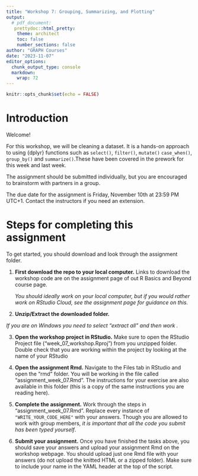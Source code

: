 ```yaml
---
title: "Workshop 7: Grouping, Summarizing, and Plotting"
output: 
  # pdf_document:
   prettydoc::html_pretty:
    theme: architect
    toc: false
    number_sections: false
author: "GRAPH Courses"
date: "2023-11-07"
editor_options: 
  chunk_output_type: console
  markdown: 
    wrap: 72
---
```


```r
knitr::opts_chunk$set(echo = FALSE)
```

# Introduction

Welcome!

For this workshop, we will be cleaning a dataset. It is a hands-on approach to using {dplyr} functions such as `select()`, `filter()`, `mutate()` `case_when()`, `group_by()` and `summarize()`.These have been covered in the prework for this week and last week.

The assignment should be submitted individually, but you are encouraged to brainstorm with partners in a group.

The due date for the assignment is Friday, November 10th at 23:59 PM UTC+1. Contact the instructors if you need an extension.

# Steps for completing this assignment

To get started, you should download and look through the assignment folder.

1.  **First download the repo to your local computer.** Links to download the workshop code are on the assignment page of out R Basics and Beyond course page.

    *You should ideally work on your local computer, but if you would rather work on RStudio Cloud, see the assignment page for guidance on this.*

2.  **Unzip/Extract the downloaded folder.**

 *If you are on Windows you need to select "extract all" and then work .*

3.  **Open the workshop project in RStudio.** Make sure to open the RStudio Project file ("week_07_workshop.Rproj") from you unzipped folder. Double check that you are working within the project by looking at the name of your RStudio

4.  **Open the assignment Rmd.** Navigate to the Files tab in RStudio and open the "rmd" folder. You will be working in the file called "assignment_week_07.Rmd". The instructions for your exercise are also available in this folder (this is a copy of the same instructions you are reading here).

5.  **Complete the assignment.** Work through the steps in "assignment_week_07.Rmd". Replace every instance of `"WRITE_YOUR_CODE_HERE"` with your answers. Though you are allowed to work with group members, *it is important that all the code you submit has been typed yourself*.

6.  **Submit your assignment.** Once you have finished the tasks above, you should save your answers and upload your assignment Rmd on the workshop webpage. You should upload just one Rmd file with your answers (do not upload the knitted HTML or a zipped folder). Make sure to include your name in the YAML header at the top of the script.
